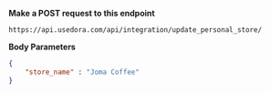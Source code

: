 
**Make a POST request to this endpoint**

```
https://api.usedora.com/api/integration/update_personal_store/
```

**Body Parameters**

```json
{
    "store_name" : "Joma Coffee"
}
```